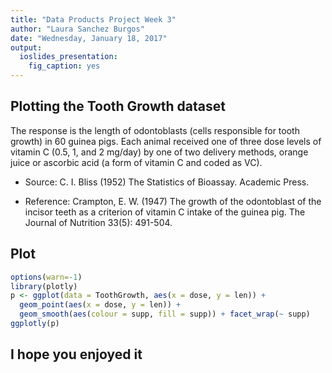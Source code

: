 ---
title: "Data Products Project Week 3"
author: "Laura Sanchez Burgos"
date: "Wednesday, January 18, 2017"
output:
  ioslides_presentation:
    fig_caption: yes
---

## Plotting the Tooth Growth dataset

The response is the length of odontoblasts (cells responsible for tooth growth) in 60 guinea pigs. Each animal received one of three dose levels of vitamin C (0.5, 1, and 2 mg/day) by one of two delivery methods, orange juice or ascorbic acid (a form of vitamin C and coded as VC).

- Source: C. I. Bliss (1952) The Statistics of Bioassay. Academic Press.

- Reference: Crampton, E. W. (1947) The growth of the odontoblast of the incisor teeth as a criterion of vitamin C intake of the guinea pig. The Journal of Nutrition 33(5): 491-504.

## Plot

```{r, echo=FALSE, message=FALSE}
options(warn=-1)
library(plotly)
p <- ggplot(data = ToothGrowth, aes(x = dose, y = len)) +
  geom_point(aes(x = dose, y = len)) +  
  geom_smooth(aes(colour = supp, fill = supp)) + facet_wrap(~ supp)
ggplotly(p)
```

## I hope you enjoyed it


